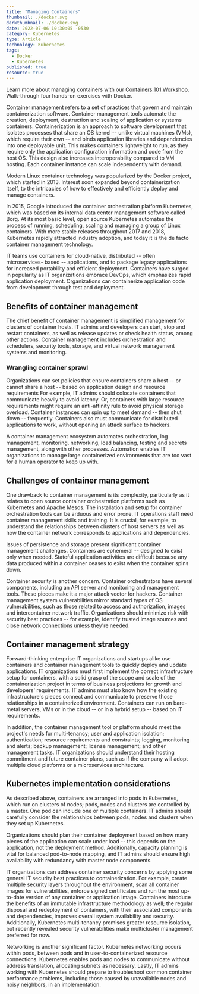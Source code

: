 ```yaml
---
title: "Managing Containers"
thumbnail: ./docker.svg
darkthumbnail: ./docker.svg
date: 2022-07-06 10:30:05 -0530
category: Kubernetes
type: Article
technology: Kubernetes
tags:
  - Docker
  - Kubernetes
published: true
resource: true
---
```





<ResourcesWrapper>
<div className="intro">
  <p>Learn more about managing containers with our <a className="blog" href="https://github.com/layer5io/containers-101-workshop">Containers 101 Workshop</a>. Walk-through four hands-on exercises with Docker.</p>
</div>

<p>
  Container management refers to a set of practices that govern and maintain
  containerization software. Container management tools automate the creation,
  deployment, destruction and scaling of application or systems containers.
  Containerization is an approach to software development that isolates
  processes that share an OS kernel -- unlike virtual machines (VMs), which
  require their own -- and binds application libraries and dependencies into one
  deployable unit. This makes containers lightweight to run, as they require
  only the application configuration information and code from the host OS. This
  design also increases interoperability compared to VM hosting. Each container
  instance can scale independently with demand.
</p>
<p>
  Modern Linux container technology was popularized by the Docker project, which
  started in 2013. Interest soon expanded beyond containerization itself, to the
  intricacies of how to effectively and efficiently deploy and manage
  containers.
</p>
<p>
  In 2015, Google introduced the container orchestration platform Kubernetes,
  which was based on its internal data center management software called Borg.
  At its most basic level, open source Kubernetes automates the process of
  running, scheduling, scaling and managing a group of Linux containers. With
  more stable releases throughout 2017 and 2018, Kubernetes rapidly attracted
  industry adoption, and today it is the de facto container management
  technology.
</p>
<p>
  IT teams use containers for cloud-native, distributed -- often microservices-
  based -- applications, and to package legacy applications for increased
  portability and efficient deployment. Containers have surged in popularity as
  IT organizations embrace DevOps, which emphasizes rapid application
  deployment. Organizations can containerize application code from development
  through test and deployment.
</p>
<h2>Benefits of container management</h2>
<p>
  The chief benefit of container management is simplified management for
  clusters of container hosts. IT admins and developers can start, stop and
  restart containers, as well as release updates or check health status, among
  other actions. Container management includes orchestration and schedulers,
  security tools, storage, and virtual network management systems and
  monitoring.
</p>

<h3>Wrangling container sprawl</h3>
<p>
  Organizations can set policies that ensure containers share a host -- or
  cannot share a host -- based on application design and resource requirements
  For example, IT admins should colocate containers that communicate heavily to
  avoid latency. Or, containers with large resource requirements might require
  an anti-affinity rule to avoid physical storage overload. Container instances
  can spin up to meet demand -- then shut down -- frequently. Containers also
  must communicate for distributed applications to work, without opening an
  attack surface to hackers.
</p>
<p>
  A container management ecosystem automates orchestration, log management,
  monitoring, networking, load balancing, testing and secrets management, along
  with other processes. Automation enables IT organizations to manage large
  containerized environments that are too vast for a human operator to keep up
  with.
</p>

<h2>Challenges of container management</h2>
<p>
  One drawback to container management is its complexity, particularly as it
  relates to open source container orchestration platforms such as Kubernetes
  and Apache Mesos. The installation and setup for container orchestration tools
  can be arduous and error prone. IT operations staff need container management
  skills and training. It is crucial, for example, to understand the
  relationships between clusters of host servers as well as how the container
  network corresponds to applications and dependencies.
</p>
<p>
  Issues of persistence and storage present significant container management
  challenges. Containers are ephemeral -- designed to exist only when needed.
  Stateful application activities are difficult because any data produced within
  a container ceases to exist when the container spins down.
</p>
<p>
  Container security is another concern. Container orchestrators have several
  components, including an API server and monitoring and management tools. These
  pieces make it a major attack vector for hackers. Container management system
  vulnerabilities mirror standard types of OS vulnerabilities, such as those
  related to access and authorization, images and intercontainer network
  traffic. Organizations should minimize risk with security best practices --
  for example, identify trusted image sources and close network connections
  unless they're needed.
</p>
<h2>Container management strategy</h2>
<p>
  Forward-thinking enterprise IT organizations and startups alike use containers
  and container management tools to quickly deploy and update applications. IT
  organizations must first implement the correct infrastructure setup for
  containers, with a solid grasp of the scope and scale of the containerization
  project in terms of business projections for growth and developers'
  requirements. IT admins must also know how the existing infrastructure's
  pieces connect and communicate to preserve those relationships in a
  containerized environment. Containers can run on bare-metal servers, VMs or in
  the cloud -- or in a hybrid setup -- based on IT requirements.
</p>
<p>
  In addition, the container management tool or platform should meet the
  project's needs for multi-tenancy; user and application isolation;
  authentication; resource requirements and constraints; logging, monitoring and
  alerts; backup management; license management; and other management tasks. IT
  organizations should understand their hosting commitment and future container
  plans, such as if the company will adopt multiple cloud platforms or a
  microservices architecture.
</p>
<h2>Kubernetes implementation considerations</h2>
<p>
  As described above, containers are arranged into pods in Kubernetes, which run
  on clusters of nodes; pods, nodes and clusters are controlled by a master. One
  pod can include one or multiple containers. IT admins should carefully
  consider the relationships between pods, nodes and clusters when they set up
  Kubernetes.
</p>
<p>
  Organizations should plan their container deployment based on how many pieces
  of the application can scale under load -- this depends on the application,
  not the deployment method. Additionally, capacity planning is vital for
  balanced pod-to-node mapping, and IT admins should ensure high availability
  with redundancy with master node components.
</p>
<p>
  IT organizations can address container security concerns by applying some
  general IT security best practices to containerization. For example, create
  multiple security layers throughout the environment, scan all container images
  for vulnerabilities, enforce signed certificates and run the most up-to-date
  version of any container or application image. Containers introduce the
  benefits of an immutable infrastructure methodology as well; the regular
  disposal and redeployment of containers, with their associated components and
  dependencies, improves overall system availability and security. Additionally,
  Kubernetes multi-tenancy promises greater resource isolation, but recently
  revealed security vulnerabilities make multicluster management preferred for
  now.
</p>
<p>
  Networking is another significant factor. Kubernetes networking occurs within
  pods, between pods and in user-to-containerized resource connections.
  Kubernetes enables pods and nodes to communicate without address translation,
  allocating subnets as necessary. Lastly, IT admins working with Kubernetes
  should prepare to troubleshoot common container performance problems,
  including those caused by unavailable nodes and noisy neighbors, in an
  implementation.
</p>

</ResourcesWrapper>
